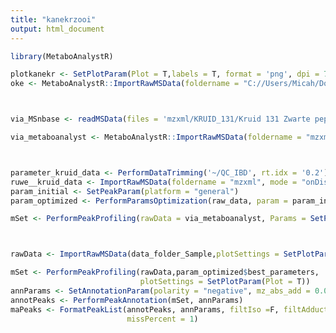 ```yaml
---
title: "kanekrzooi"
output: html_document
---
```


```r
library(MetaboAnalystR)

plotkanekr <- SetPlotParam(Plot = T,labels = T, format = 'png', dpi = 72)
oke <- MetaboAnalystR::ImportRawMSData(foldername = "C://Users/Micah/Documents/Data_IBD", mode = "onDisk", plotSettings = plotkanekr)



via_MSnbase <- readMSData(files = 'mzxml/KRUID_131/Kruid 131 Zwarte peper 6 191119me_71.mzXML', mode = 'onDisk')

via_metaboanalyst <- MetaboAnalystR::ImportRawMSData(foldername = "mzxml", mode = "onDisk", plotSettings = plotkanekr)



parameter_kruid_data <- PerformDataTrimming('~/QC_IBD', rt.idx = '0.2')
ruwe__kruid_data <- ImportRawMSData(foldername = "mzxml", mode = "onDisk", plotSettings = plotkanekr)
param_initial <- SetPeakParam(platform = "general") 
param_optimized <- PerformParamsOptimization(raw_data, param = param_initial, ncore = 8)

mSet <- PerformPeakProfiling(rawData = via_metaboanalyst, Params = SetPeakParam(Peak_method = 'centWave', min_peakwidth = 2, max_peakwidth = 10))



rawData <- ImportRawMSData(data_folder_Sample,plotSettings = SetPlotParam(Plot=F))

mSet <- PerformPeakProfiling(rawData,param_optimized$best_parameters,
                             plotSettings = SetPlotParam(Plot = T))
annParams <- SetAnnotationParam(polarity = "negative", mz_abs_add = 0.005)
annotPeaks <- PerformPeakAnnotation(mSet, annParams)
maPeaks <- FormatPeakList(annotPeaks, annParams, filtIso =F, filtAdducts = FALSE,
                          missPercent = 1)



```

